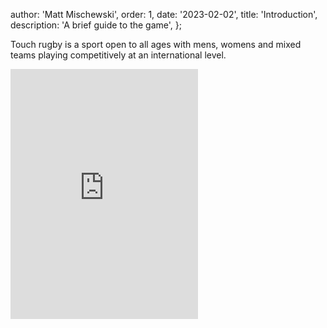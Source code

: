 
  author: 'Matt Mischewski',
  order: 1,
  date: '2023-02-02',
  title: 'Introduction',
  description: 'A brief guide to the game',
};


Touch rugby is a sport open to all ages with mens, womens and mixed teams playing competitively at an international level.

<iframe
  className="aspect-video w-full"
  src="https://www.youtube.com/embed/q7vQciY-wrU"
  frameBorder="0"
  height="400"
  allowFullScreen
></iframe>

<PlayNav />
